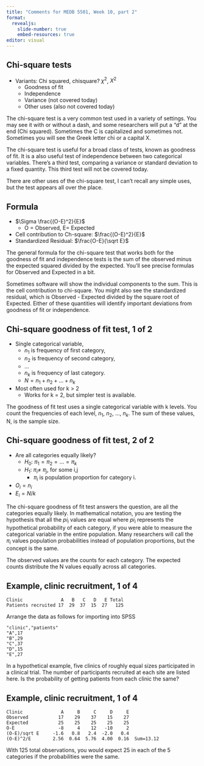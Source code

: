 ```yaml
---
title: "Comments for MEDB 5501, Week 10, part 2"
format: 
  revealjs:
    slide-number: true
    embed-resources: true
editor: visual
---
```


## Chi-square tests

-   Variants: Chi squared, chisquare? $\chi^2$, $X^2$
    -   Goodness of fit
    -   Independence
    -   Variance (not covered today)
    -   Other uses (also not covered today)

::: notes
The chi-square test is a very common test used in a variety of settings. You may see it with or without a dash, and some researchers will put a "d" at the end (Chi squared). Sometimes the C is capitalized and sometimes not. Sometimes you will see the Greek letter chi or a capital X.

The chi-square test is useful for a broad class of tests, known as goodness of fit. It is a also useful test of independence between two categorical variables. There's a third test, comparing a variance or standard deviation to a fixed quantity. This third test will not be covered today.

There are other uses of the chi-square test, I can't recall any simple uses, but the test appears all over the place.
:::

## Formula

-   $\Sigma \frac{(O-E)^2}{E}$
    -   O = Observed, E= Expected
-   Cell contribution to Ch-square: $\frac{(O-E)^2}{E}$
-   Standardized Residual: $\frac{O-E}{\sqrt E}$

::: notes
The general formula for the chi-square test that works both for the goodness of fit and independence tests is the sum of the observed minus the expected squared divided by the expected. You'll see precise formulas for Observed and Expected in a bit.

Sometimes software will show the individual components to the sum. This is the cell contribution to chi-square. You might also see the standardized residual, which is Observed - Expected divided by the square root of Expected. Either of these quantities will identify important deviations from goodness of fit or independence.
:::

## Chi-square goodness of fit test, 1 of 2

-   Single categorical variable,
    -   $n_1$ is frequency of first category,
    -   $n_2$ is frequency of second category,
    -   ...
    -   $n_k$ is frequency of last category.
    -   $N = n_1+n_2+...+n_k$
-   Most often used for k > 2
    -   Works for k = 2, but simpler test is available.

::: notes
The goodness of fit test uses a single categorical variable with k levels. You count the frequencies of each level, $n_1,\ n_2,\ ...,\ n_k$. The sum of these values, N, is the sample size.
:::

## Chi-square goodness of fit test, 2 of 2
-   Are all categories equally likely?
    -   $H_0:\ \pi_1=\pi_2=...=\pi_k$
    -   $H_1:\ \pi_i \ne\ \pi_j$, for some i,j
        -   $\pi_i$ is population proportion for category i.
-   $O_i=n_i$
-   $E_i=N/k$

::: notes
The chi-square goodness of fit test answers the question, are all the categories equally likely. In mathematical notation, you are testing the hypothesis that all the $pi_i$ values are equal where $pi_i$ represents the hypothetical probability of each category, if you were able to measure the categorical variable in the entire population. Many researchers will call the $\pi_i$ values population probabilities instead of population proportions, but the concept is the same.

The observed values are the counts for each category. The expected counts distribute the N values equally across all categories. 
:::

## Example, clinic recruitment, 1 of 4

```{}
Clinic              A   B   C   D   E Total
Patients recruited 17  29  37  15  27   125
```

Arrange the data as follows for importing into SPSS

```{}
"clinic","patients"
"A",17
"B",29
"C",37
"D",15
"E",27
```

::: notes
In a hypothetical example, five clinics of roughly equal sizes participated in a clinical trial. The number of participants recruited at each site are listed here. Is the probability of getting patients from each clinic the same?
:::

## Example, clinic recruitment, 1 of 4

```{}
Clinic              A     B     C     D     E
Observed           17    29    37    15    27
Expected           25    25    25    25    25
O-E                -8     4    12   -10     2
(O-E)/sqrt E     -1.6   0.8   2.4  -2.0   0.4
(O-E)^2/E        2.56  0.64  5.76  4.00  0.16  Sum=13.12
```

::: notes
With 125 total observations, you would expect 25 in each of the 5 categories if the probabilities were the same. 
:::



